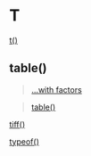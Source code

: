 # T {-}

[t()](https://linkedin-learning.pxf.io/rweekly_matrix)

## table()

> [...with factors](https://linkedin-learning.pxf.io/rweekly_factor)

> [table()](https://linkedin-learning.pxf.io/rweekly_table)

[tiff()](linkedin-learning.pxf.io/rweekly_plottofile)

[typeof()](https://linkedin-learning.pxf.io/braclets)
